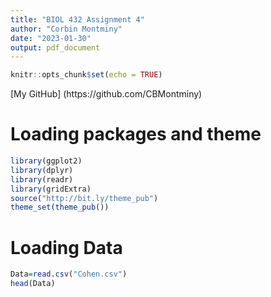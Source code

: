 ```yaml
---
title: "BIOL 432 Assignment 4"
author: "Corbin Montminy"
date: "2023-01-30"
output: pdf_document
---
```


```r
knitr::opts_chunk$set(echo = TRUE)
```

[My GitHub] (https://github.com/CBMontminy)

# Loading packages and theme
```r
library(ggplot2)
library(dplyr)
library(readr)
library(gridExtra)
source("http://bit.ly/theme_pub")
theme_set(theme_pub())
```

# Loading Data
```r
Data=read.csv("Cohen.csv")
head(Data)
```

